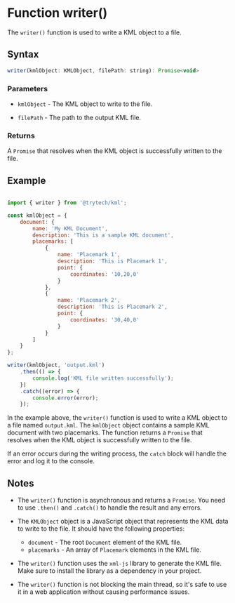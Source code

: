 # Function writer()

The `writer()` function is used to write a KML object to a file.

## Syntax

```js filename="writer.js" copy
writer(kmlObject: KMLObject, filePath: string): Promise<void>
```

### Parameters

- `kmlObject` - The KML object to write to the file.

- `filePath` - The path to the output KML file.

### Returns

A `Promise` that resolves when the KML object is successfully written to the file.


## Example

```js filename="example.js" copy

import { writer } from '@trytech/kml';

const kmlObject = {
    document: {
        name: 'My KML Document',
        description: 'This is a sample KML document',
        placemarks: [
            {
                name: 'Placemark 1',
                description: 'This is Placemark 1',
                point: {
                    coordinates: '10,20,0'
                }
            },
            {
                name: 'Placemark 2',
                description: 'This is Placemark 2',
                point: {
                    coordinates: '30,40,0'
                }
            }
        ]
    }
};

writer(kmlObject, 'output.kml')
    .then(() => {
        console.log('KML file written successfully');
    })
    .catch((error) => {
        console.error(error);
    });
```

In the example above, the `writer()` function is used to write a KML object to a file named `output.kml`. The `kmlObject` object contains a sample KML document with two placemarks. The function returns a `Promise` that resolves when the KML object is successfully written to the file.

If an error occurs during the writing process, the `catch` block will handle the error and log it to the console.

## Notes

- The `writer()` function is asynchronous and returns a `Promise`. You need to use `.then()` and `.catch()` to handle the result and any errors.

- The `KMLObject` object is a JavaScript object that represents the KML data to write to the file. It should have the following properties:
  - `document` - The root `Document` element of the KML file.
  - `placemarks` - An array of `Placemark` elements in the KML file.

- The `writer()` function uses the `xml-js` library to generate the KML file. Make sure to install the library as a dependency in your project.

- The `writer()` function is not blocking the main thread, so it's safe to use it in a web application without causing performance issues.